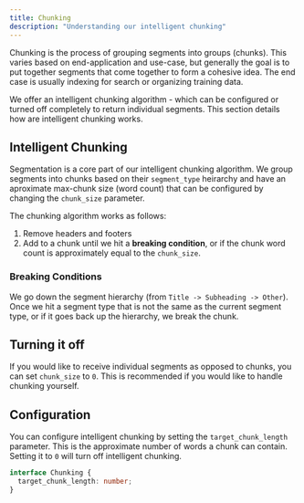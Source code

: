 ```yaml
---
title: Chunking
description: "Understanding our intelligent chunking"
---
```


Chunking is the process of grouping segments into groups (chunks). This varies based on end-application and use-case,
but generally the goal is to put together <a>segments</a> that come together to form a cohesive idea.
The end case is usually indexing for search or organizing training data.

We offer an intelligent chunking algorithm - which can be configured or turned off completely to return individual segments.
This section details how are intelligent chunking works.

## Intelligent Chunking

Segmentation is a core part of our intelligent chunking algorithm. We group segments into chunks based on their `segment_type` heirarchy and have an aproximate max-chunk size (word count)
that can be configured by changing the `chunk_size` parameter.

The chunking algorithm works as follows:

1. Remove headers and footers
2. Add to a chunk until we hit a <b>breaking condition</b>, or if the chunk word count is approximately equal to the `chunk_size`.

### Breaking Conditions

We go down the segment hierarchy (from `Title -> Subheading -> Other`). Once we hit a segment type that is not the same as the current segment type, or if it goes back up the hierarchy, we break the chunk.

## Turning it off

If you would like to receive individual segments as opposed to chunks, you can set `chunk_size` to `0`. This is recommended if you would like to handle chunking yourself.

## Configuration

You can configure intelligent chunking by setting the `target_chunk_length` parameter. This is the approximate number of words a chunk can contain. Setting it to `0` will turn off intelligent chunking.

```typescript
interface Chunking {
  target_chunk_length: number;
}
```
